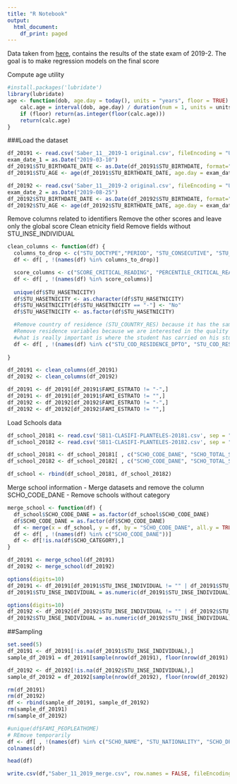 ```yaml
---
title: "R Notebook"
output:
  html_document:
    df_print: paged
---
```

Data taken from [here](https://www.datos.gov.co/en/Educaci-n/Saber-11-2019-2/ynam-yc42), contains the results of the state exam of 2019-2. The goal is to make regression models on the final score

Compute age utility
```r
#install.packages('lubridate')
library(lubridate)
age <- function(dob, age.day = today(), units = "years", floor = TRUE) {
    calc.age = interval(dob, age.day) / duration(num = 1, units = units)
    if (floor) return(as.integer(floor(calc.age)))
    return(calc.age)
}
```

###Load the dataset

```r
df_20191 <- read.csv('Saber_11__2019-1 original.csv', fileEncoding = "UTF-8", stringsAsFactors = FALSE)
exam_date_1 = as.Date("2019-03-10")
df_20191$STU_BIRTHDATE_DATE <- as.Date(df_20191$STU_BIRTHDATE, format="%d/%m/%Y")
df_20191$STU_AGE <- age(df_20191$STU_BIRTHDATE_DATE, age.day = exam_date_1)
```

```r
df_20192 <- read.csv('Saber_11__2019-2 original.csv', fileEncoding = "UTF-8", stringsAsFactors = FALSE)
exam_date_2 = as.Date("2019-08-25")
df_20192$STU_BIRTHDATE_DATE <- as.Date(df_20192$STU_BIRTHDATE, format="%m/%d/%Y")
df_20192$STU_AGE <- age(df_20192$STU_BIRTHDATE_DATE, age.day = exam_date_2)
```

Remove columns related to identifiers
Remove the other scores and leave only the global score
Clean etnicity field
Remove fields without STU_INSE_INDIVIDUAL
```r
clean_columns <- function(df) {
  columns_to_drop <- c("STU_DOCTYPE","PERIOD", "STU_CONSECUTIVE", "STU_STUDENT", "STU_BIRTHDATE", "STU_BIRTHDATE_DATE", "STU_ETNICITY", "STU_TYPEEARNINGS", "FAMI_ECONOMIC", "SCHO_CODE_ICFES", "SCHO_NAME_BRANCH", "SCHO_CODE_DANE_BRANCH", "SCHO_BRANCH_PRINCIPAL", "SCHO_COD_DPTO", "STU_DEPRIVEDFREEDOM", "STU_COD_MCPIO_TAKE", "STU_COD_DPTO_TAKE", "STU_STATEINVESTIGATION", "STU_MCPIO_TAKE", "STU_DPTO_TAKE")
  df <- df[ , !(names(df) %in% columns_to_drop)]

  score_columns <- c("SCORE_CRITICAL_READING", "PERCENTILE_CRITICAL_READING", "PERFORMANCE_CRITICAL_READING", "SCORE_MATHS", "PERCENTILE_MATHS", "PERFORMANCE_MATHS", "SCORE_NATURAL_SCIENCES", "PERCENTILE_NATURAL_SCIENCES", "PERFORMANCE_NATURAL_SCIENCES", "SCORE_SOCIAL_SCIENCE", "PERCENTILE_SOCIAL_SCIENCE", "PERFORMANCE_SOCIAL_SCIENCE", "SCORE_ENGLISH", "PERCENTILE_ENGLISH", "PERFORMANCE_ENGLISH", "PERFORMANCE_ENGLISH", "PERCENTILE_GLOBAL", "STU_GENERACION_E")
  df <- df[ , !(names(df) %in% score_columns)]
  
  unique(df$STU_HASETNICITY)
  df$STU_HASETNICITY <- as.character(df$STU_HASETNICITY)
  df$STU_HASETNICITY[df$STU_HASETNICITY == "-"] <- "No"
  df$STU_HASETNICITY <- as.factor(df$STU_HASETNICITY)

  #Remove country of residence (STU_COUNTRY_RES) because it has the same value of nationality (STU_NATIONALITY) for all the observations 
  #Remove residence variables because we are interested in the quality of the school where the student has attended
  #what is really important is where the student has carried on his studies
  df <- df[ , !(names(df) %in% c("STU_COD_RESIDENCE_DPTO", "STU_COD_RESIDENCE_MCPIO", "STU_COUNTRY_RES", "STU_DPT_RESIDENCE", "STU_MCPIO_RESIDENCE", "SCHO_MCPIO", "SCHO_COD_MCPIO"))]
  
}
```

```r
df_20191 <- clean_columns(df_20191)
df_20192 <- clean_columns(df_20192)
```

```r
df_20191 <- df_20191[df_20191$FAMI_ESTRATO != "-",]
df_20191 <- df_20191[df_20191$FAMI_ESTRATO != "",]
df_20192 <- df_20192[df_20192$FAMI_ESTRATO != "-",]
df_20192 <- df_20192[df_20192$FAMI_ESTRATO != "",]
```


Load Schools data
```r
df_school_20181 <- read.csv('SB11-CLASIFI-PLANTELES-20181.csv', sep = "|", dec = ".", fileEncoding = "UTF-8")
df_school_20182 <- read.csv('SB11-CLASIFI-PLANTELES-20182.csv', sep = "\t", dec = ",", fileEncoding = "UTF-8")

df_school_20181 <- df_school_20181[ , c("SCHO_CODE_DANE", "SCHO_TOTAL_SCORE", "SCHO_CATEGORY")]
df_school_20182 <- df_school_20182[ , c("SCHO_CODE_DANE", "SCHO_TOTAL_SCORE", "SCHO_CATEGORY")]

df_school <- rbind(df_school_20181, df_school_20182)
```

Merge school information
  - Merge datasets and remove the column SCHO_CODE_DANE
  - Remove schools without category
```r
merge_school <- function(df) {
  df_school$SCHO_CODE_DANE = as.factor(df_school$SCHO_CODE_DANE)
  df$SCHO_CODE_DANE = as.factor(df$SCHO_CODE_DANE)
  df <- merge(x = df_school, y = df, by = "SCHO_CODE_DANE", all.y = TRUE)
  df <- df[ , !(names(df) %in% c("SCHO_CODE_DANE"))]
  df <- df[!is.na(df$SCHO_CATEGORY),]
}
```

```r
df_20191 <- merge_school(df_20191)
df_20192 <- merge_school(df_20192)
```

```r
options(digits=10)
df_20191 <- df_20191[df_20191$STU_INSE_INDIVIDUAL != "" | df_20191$STU_INSE_INDIVIDUAL != "-",]
df_20191$STU_INSE_INDIVIDUAL = as.numeric(df_20191$STU_INSE_INDIVIDUAL)
```

```r
options(digits=10)
df_20192 <- df_20192[df_20192$STU_INSE_INDIVIDUAL != "" | df_20192$STU_INSE_INDIVIDUAL != "-",]
df_20192$STU_INSE_INDIVIDUAL = as.numeric(df_20192$STU_INSE_INDIVIDUAL)
```

##Sampling
```r
set.seed(5)
df_20191 <- df_20191[!is.na(df_20191$STU_INSE_INDIVIDUAL),]
sample_df_20191 = df_20191[sample(nrow(df_20191), floor(nrow(df_20191) * 0.50)), ]
```

```r
df_20192 <- df_20192[!is.na(df_20192$STU_INSE_INDIVIDUAL),]
sample_df_20192 = df_20192[sample(nrow(df_20192), floor(nrow(df_20192) * 0.50)), ]
```

```r
rm(df_20191)
rm(df_20192)
df <- rbind(sample_df_20191, sample_df_20192)
rm(sample_df_20191)
rm(sample_df_20192)
```


```r
#unique(df$FAMI_PEOPLEATHOME)
# REmove temporarily
df <- df[ , !(names(df) %in% c("SCHO_NAME", "STU_NATIONALITY", "SCHO_DPTO", "STU_TYPEEARNING"))]
colnames(df)
```


```r
head(df)
```

```r
write.csv(df,"Saber_11_2019_merge.csv", row.names = FALSE, fileEncoding = "UTF-8")
```
